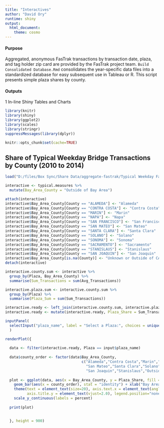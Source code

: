 ```yaml
---
title: "Interactives"
author: "David Ory"
runtime: shiny
output:
  html_document:
    theme: cosmo
---
```



#### Purpose
Aggregated, anonymous FasTrak transactions by transaction date, plaza, and tag holder zip card are provided by the FasTrak project team.  `Build Consolidated Database.Rmd` consolidates the year-specific data files into a standardized database for easy subsequent use in Tableau or R.  This script presents simple plaza shares by county. 

#### Outputs
1 In-line Shiny Tables and Charts

```r
library(knitr)
library(shiny)
library(ggplot2)
library(scales)
library(stringr)
suppressMessages(library(dplyr))
```

```r
knitr::opts_chunk$set(cache=TRUE)
```


## Share of Typical Weekday Bridge Transactions by County (2010 to 2014)

```r
load("D:/files/Box Sync/Share Data/aggregate-fastrak/Typical Weekday FasTrak Transactions Summary.Rdata")

interactive <- typical.measures %>%
  mutate(Bay_Area_County = "Outside of Bay Area")

attach(interactive)
interactive$Bay_Area_County[County == "ALAMEDA"] <- "Alameda"
interactive$Bay_Area_County[County == "CONTRA COSTA"] <- "Contra Costa"
interactive$Bay_Area_County[County == "MARIN"] <- "Marin"
interactive$Bay_Area_County[County == "NAPA"] <- "Napa"
interactive$Bay_Area_County[County == "SAN FRANCISCO"] <- "San Francisco"
interactive$Bay_Area_County[County == "SAN MATEO"] <- "San Mateo"
interactive$Bay_Area_County[County == "SANTA CLARA"] <- "Santa Clara"
interactive$Bay_Area_County[County == "SOLANO"] <- "Solano"
interactive$Bay_Area_County[County == "SONOMA"] <- "Sonoma"
interactive$Bay_Area_County[County == "SACRAMENTO"] <- "Sacramento"
interactive$Bay_Area_County[County == "STANISLAUS"] <- "Stanislaus"
interactive$Bay_Area_County[County == "SAN JOAQUIN"] <- "San Joaquin"
interactive$Bay_Area_County[is.na(County)] <- "Unknown or Outside of CA"
detach(interactive)

interactive.county.sum <- interactive %>% 
  group_by(Plaza, Bay_Area_County) %>% 
  summarise(Sum_Transactions = sum(Avg_Transactions))

interactive.plaza.sum <- interactive.county.sum %>%
  group_by(Plaza) %>%
  summarise(Plaza_Sum = sum(Sum_Transactions))

interactive.ready <- left_join(interactive.county.sum, interactive.plaza.sum, by = "Plaza")
interactive.ready <- mutate(interactive.ready, Plaza_Share = Sum_Transactions/Plaza_Sum)

```

```r
inputPanel(
  selectInput("plaza_name", label = "Select a Plaza:", choices = unique(interactive.ready$Plaza), selected = "Bay Bridge")
  )

renderPlot({
  
  data <- filter(interactive.ready, Plaza == input$plaza_name)
  
  data$county_order <- factor(data$Bay_Area_County, 
                                   c("Alameda","Contra Costa","Marin","Napa","San Francisco",
                                     "San Mateo","Santa Clara","Solano","Sonoma","Sacramento",
                                     "San Joaquin","Stanislaus","Outside of Bay Area","Unknown or Outside of CA"))
  
  plot <- ggplot(data, aes(x = Bay_Area_County, y = Plaza_Share, fill = Bay_Area_County)) + 
    geom_bar(aes(x = county_order), stat = "identity") + xlab("Bay Area County") + ylab("Share of Plaza Transactions") + 
    theme(text = element_text(size=20), axis.text.x = element_text(angle=90, vjust=1), 
          axis.title.y = element_text(vjust=2.0), legend.position="none") +
    scale_y_continuous(labels = percent)
  
  print(plot)
  
  
  }, height = 900)


```